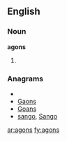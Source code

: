 ==English==
===Noun===
'''agons'''
#{{plural of|[[agon]]}}

===Anagrams===
* {{alphagram|agnos}}
* [[Gaons#English|Gaons]]
* [[Goans#English|Goans]]
* [[sango#English|sango]], [[Sango#English|Sango]]


[[ar:agons]]
[[fy:agons]]